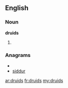 ==English==

===Noun===
'''druids'''

# {{plural of|[[druid]]}}

===Anagrams===
* {{alphagram|ddirsu}}
* [[siddur#English|siddur]]

[[ar:druids]]
[[fr:druids]]
[[my:druids]]